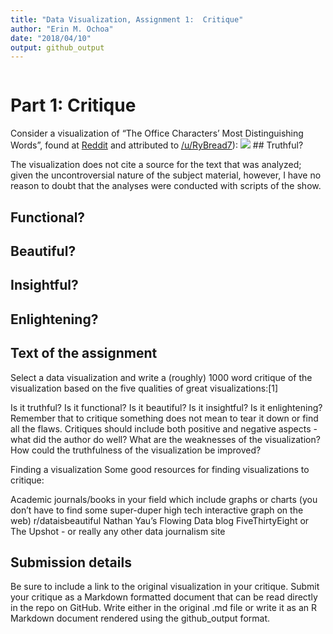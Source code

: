 ```yaml
---
title: "Data Visualization, Assignment 1:  Critique"
author: "Erin M. Ochoa"
date: "2018/04/10"
output: github_output
---
```


```r

```

# Part 1: Critique


Consider a visualization of "The Office Characters' Most Distinguishing Words", found at [Reddit](https://www.reddit.com/r/dataisbeautiful/comments/8a4gbr/the_office_characters_most_distinguishing_words_oc/) and attributed to [/u/RyBread7](https://www.reddit.com/user/RyBread7)):
![](theoffice.png)
## Truthful?

The visualization does not cite a source for the text that was analyzed; given the uncontroversial nature of the subject material, however, I have no reason to doubt that the analyses were conducted with scripts of the show.

## Functional?
 

## Beautiful?


## Insightful?


## Enlightening?












## Text of the assignment

Select a data visualization and write a (roughly) 1000 word critique of the visualization based on the five qualities of great visualizations:[1]

Is it truthful?
Is it functional?
Is it beautiful?
Is it insightful?
Is it enlightening?
Remember that to critique something does not mean to tear it down or find all the flaws. Critiques should include both positive and negative aspects - what did the author do well? What are the weaknesses of the visualization? How could the truthfulness of the visualization be improved?

Finding a visualization
Some good resources for finding visualizations to critique:

Academic journals/books in your field which include graphs or charts (you don't have to find some super-duper high tech interactive graph on the web)
r/dataisbeautiful
Nathan Yau's Flowing Data blog
FiveThirtyEight or The Upshot - or really any other data journalism site

## Submission details

Be sure to include a link to the original visualization in your critique. Submit your critique as a Markdown formatted document that can be read directly in the repo on GitHub. Write either in the original .md file or write it as an R Markdown document rendered using the github_output format.